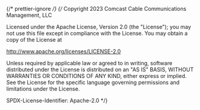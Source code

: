 ﻿{/* prettier-ignore */}
{/*
Copyright 2023 Comcast Cable Communications Management, LLC

Licensed under the Apache License, Version 2.0 (the "License");
you may not use this file except in compliance with the License.
You may obtain a copy of the License at

http://www.apache.org/licenses/LICENSE-2.0

Unless required by applicable law or agreed to in writing, software
distributed under the License is distributed on an "AS IS" BASIS,
WITHOUT WARRANTIES OR CONDITIONS OF ANY KIND, either express or implied.
See the License for the specific language governing permissions and
limitations under the License.

SPDX-License-Identifier: Apache-2.0
\*/}


<Meta of={CardContentStories} />

<Title />

Formats a Card with one part Tile and one part Metadata.

## Source

https://github.com/rdkcentral/Lightning-UI-Components/tree/develop/packages/%40lightningjs/ui-components/src/components/CardContent

## Usage

Allows objects to be passed in that reflect the properties available in 'Tile' and 'MetadataCardContent'.

```js
import { CardContent } from '@lightningjs/ui-components';

class Basic extends lng.Component {
  static _template() {
    return {
      CardContent: {
        type: CardContent
      }
    };
  }
}
```

## API

### Properties

| name               | type                       | required | default      | description                                                                                                                          |
| ------------------ | -------------------------- | -------- | ------------ | ------------------------------------------------------------------------------------------------------------------------------------ |
| collapseToMetadata | boolean                    | false    | false        | when true, the collapsed state will hide the tile and show the metadata (when false, the metadata is hidden and the tile is visible) |
| metadata           | object                     | true     | undefined    | object with all of the properties for [MetadataCardContent](?path=/story/elements-metadatacardcontent--basic)                        |
| orientation        | ['horizontal', 'vertical'] | false    | 'horizontal' | orientation of card's layout                                                                                                         |
| shouldCollapse     | boolean                    | false    | false        | will collapse the Card when the Card is not focused                                                                                  |
| src                | string                     | false    | undefined    | path to artwork image (can also be set via `{ tile: { artwork: { src } } }`)                                                         |
| tile               | object                     | false    | undefined    | Object containing all properties supported in the [Tile component](?path=/docs/components-tile--basic)                               |

### Style Properties

| name              | type             | description                                                                    |
| ----------------- | ---------------- | ------------------------------------------------------------------------------ |
| backgroundColor   | string           | color of the card                                                              |
| expandedWidth     | number           | the desired width of the card when in the fully expanded (not collapsed) mode  |
| expandedHeight    | number           | the desired height of the card when in the fully expanded (not collapsed) mode |
| imageSize         | `{w, h}`         | the desired width and height the image in the card                             |
| metadata          | string \| object | text style for the metadata                                                    |
| paddingHorizontal | number           | padding on the x-axis between the right and left of the card and its content   |
| paddingVertical   | number           | padding on the y-axis between the top and bottom of the card and its content   |
